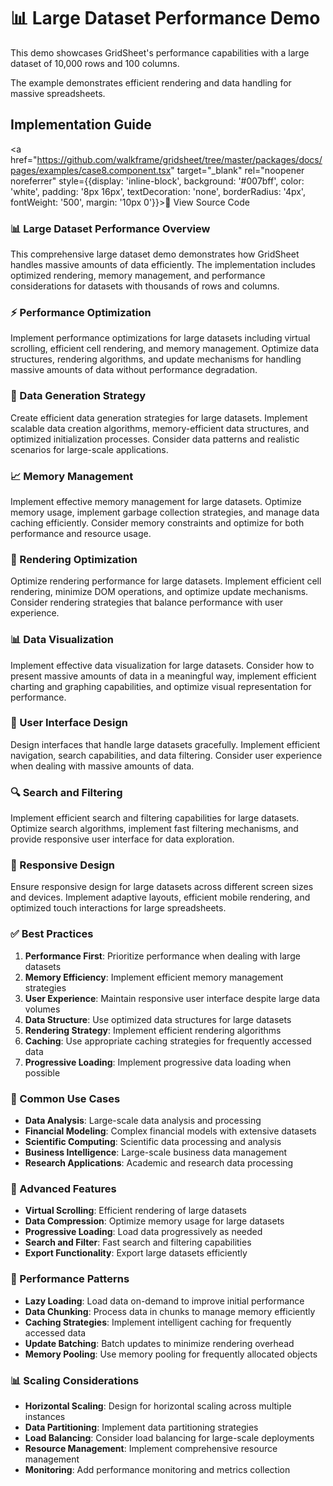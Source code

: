 
# 📊 Large Dataset Performance Demo

This demo showcases GridSheet's performance capabilities with a large dataset of 10,000 rows and 100 columns.

The example demonstrates efficient rendering and data handling for massive spreadsheets.

<Case8 />

## Implementation Guide

<a href="https://github.com/walkframe/gridsheet/tree/master/packages/docs/pages/examples/case8.component.tsx" target="_blank" rel="noopener noreferrer" style={{display: 'inline-block', background: '#007bff', color: 'white', padding: '8px 16px', textDecoration: 'none', borderRadius: '4px', fontWeight: '500', margin: '10px 0'}}>📄 View Source Code</a>

### 📊 Large Dataset Performance Overview
This comprehensive large dataset demo demonstrates how GridSheet handles massive amounts of data efficiently. The implementation includes optimized rendering, memory management, and performance considerations for datasets with thousands of rows and columns.

### ⚡ Performance Optimization
Implement performance optimizations for large datasets including virtual scrolling, efficient cell rendering, and memory management. Optimize data structures, rendering algorithms, and update mechanisms for handling massive amounts of data without performance degradation.

### 🎯 Data Generation Strategy
Create efficient data generation strategies for large datasets. Implement scalable data creation algorithms, memory-efficient data structures, and optimized initialization processes. Consider data patterns and realistic scenarios for large-scale applications.

### 📈 Memory Management
Implement effective memory management for large datasets. Optimize memory usage, implement garbage collection strategies, and manage data caching efficiently. Consider memory constraints and optimize for both performance and resource usage.

### 🔄 Rendering Optimization
Optimize rendering performance for large datasets. Implement efficient cell rendering, minimize DOM operations, and optimize update mechanisms. Consider rendering strategies that balance performance with user experience.

### 📊 Data Visualization
Implement effective data visualization for large datasets. Consider how to present massive amounts of data in a meaningful way, implement efficient charting and graphing capabilities, and optimize visual representation for performance.

### 🎨 User Interface Design
Design interfaces that handle large datasets gracefully. Implement efficient navigation, search capabilities, and data filtering. Consider user experience when dealing with massive amounts of data.

### 🔍 Search and Filtering
Implement efficient search and filtering capabilities for large datasets. Optimize search algorithms, implement fast filtering mechanisms, and provide responsive user interface for data exploration.

### 📱 Responsive Design
Ensure responsive design for large datasets across different screen sizes and devices. Implement adaptive layouts, efficient mobile rendering, and optimized touch interactions for large spreadsheets.

### ✅ Best Practices
1. **Performance First**: Prioritize performance when dealing with large datasets
2. **Memory Efficiency**: Implement efficient memory management strategies
3. **User Experience**: Maintain responsive user interface despite large data volumes
4. **Data Structure**: Use optimized data structures for large datasets
5. **Rendering Strategy**: Implement efficient rendering algorithms
6. **Caching**: Use appropriate caching strategies for frequently accessed data
7. **Progressive Loading**: Implement progressive data loading when possible

### 🎯 Common Use Cases
- **Data Analysis**: Large-scale data analysis and processing
- **Financial Modeling**: Complex financial models with extensive datasets
- **Scientific Computing**: Scientific data processing and analysis
- **Business Intelligence**: Large-scale business data management
- **Research Applications**: Academic and research data processing

### 🚀 Advanced Features
- **Virtual Scrolling**: Efficient rendering of large datasets
- **Data Compression**: Optimize memory usage for large datasets
- **Progressive Loading**: Load data progressively as needed
- **Search and Filter**: Fast search and filtering capabilities
- **Export Functionality**: Export large datasets efficiently

### 🔄 Performance Patterns
- **Lazy Loading**: Load data on-demand to improve initial performance
- **Data Chunking**: Process data in chunks to manage memory efficiently
- **Caching Strategies**: Implement intelligent caching for frequently accessed data
- **Update Batching**: Batch updates to minimize rendering overhead
- **Memory Pooling**: Use memory pooling for frequently allocated objects

### 📊 Scaling Considerations
- **Horizontal Scaling**: Design for horizontal scaling across multiple instances
- **Data Partitioning**: Implement data partitioning strategies
- **Load Balancing**: Consider load balancing for large-scale deployments
- **Resource Management**: Implement comprehensive resource management
- **Monitoring**: Add performance monitoring and metrics collection 